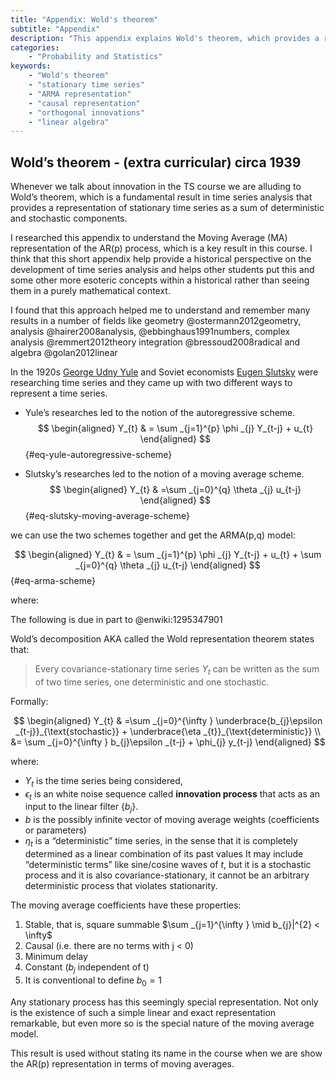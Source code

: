 ```yaml
---
title: "Appendix: Wold's theorem"
subtitle: "Appendix"
description: "This appendix explains Wold's theorem, which provides a representation of stationary time series."
categories: 
    - "Probability and Statistics"
keywords: 
    - "Wold's theorem"
    - "stationary time series"
    - "ARMA representation"
    - "causal representation"
    - "orthogonal innovations"
    - "linear algebra"
---
```


## Wold's theorem - (extra curricular) circa 1939

Whenever we talk about innovation in the TS course we are alluding to Wold's theorem, which is a fundamental result in time series analysis that provides a representation of stationary time series as a sum of deterministic and stochastic components.

I researched this appendix to understand the Moving Average (MA) representation of the AR(p) process, which is a key result in this course. I think that this short appendix help provide a historical perspective on the development of time series analysis and helps other students put this and some other more esoteric concepts within a historical rather than seeing them in a purely mathematical context. 

I found that this approach helped me to understand and remember many results in a number of fields like geometry @ostermann2012geometry, analysis @hairer2008analysis, @ebbinghaus1991numbers, complex analysis @remmert2012theory integration @bressoud2008radical and algebra @golan2012linear


\index{Yule, George Udny} 
\index{Slutsky, Eugen}
\index{Wold's decomposition theorem}
In the 1920s [George Udny Yule](https://en.wikipedia.org/wiki/Udny_Yule) and Soviet economists [Eugen Slutsky](https://en.wikipedia.org/wiki/Eugen_Slutsky) were researching time series and they came up with two different ways to represent a time series.

- Yule’s researches led to the notion of the autoregressive scheme.
$$
\begin{aligned}
Y_{t} & = \sum _{j=1}^{p} \phi _{j} Y_{t-j} + u_{t}
\end{aligned}
$$ {#eq-yule-autoregressive-scheme}



- Slutsky’s researches led to the notion of a moving average scheme.
$$
\begin{aligned}
Y_{t} & =\sum _{j=0}^{q} \theta _{j} u_{t-j}
\end{aligned}
$$ {#eq-slutsky-moving-average-scheme}

we can use the two schemes together and get the ARMA(p,q) model:

$$
\begin{aligned}
Y_{t} & = \sum _{j=1}^{p} \phi _{j} Y_{t-j} + u_{t} + \sum _{j=0}^{q} \theta _{j} u_{t-j}
\end{aligned}
$$ {#eq-arma-scheme}

where:


The following is due in part to @enwiki:1295347901

Wold's decomposition AKA called the Wold representation theorem states that:

> Every covariance-stationary time series $Y_{t}$ can be written as the sum of two time series, one deterministic and one stochastic.

Formally:

$$
\begin{aligned}
Y_{t} & =\sum _{j=0}^{\infty }  \underbrace{b_{j}\epsilon _{t-j}}_{\text{stochastic}} + \underbrace{\eta _{t}}_{\text{deterministic}} \\
&= \sum _{j=0}^{\infty } b_{j}\epsilon _{t-j} + \phi_{j} y_{t-j} 
\end{aligned}
$$

where:

- ${Y_{t}}$ is the time series being considered,
- ${\epsilon _{t}}$ is an white noise sequence called **innovation process** that acts as an input to the linear filter ${\{b_{j}\}}$.
- ${b}$ is the possibly infinite vector of moving average weights (coefficients or parameters)
- ${\eta _{t}}$ is a "deterministic" time series, in the sense that it is completely determined as a linear combination of its past values It may include "deterministic terms" like sine/cosine waves of ${t}$, but it is a stochastic process and it is also covariance-stationary, it cannot be an arbitrary deterministic process that violates stationarity.

The moving average coefficients have these properties:

1. Stable, that is, square summable $\sum _{j=1}^{\infty } \mid b_{j}|^{2} < \infty$
2. Causal (i.e. there are no terms with j < 0)
3. Minimum delay
4. Constant ($b_j$ independent of t)
5. It is conventional to define $b_0=1$

Any stationary process has this seemingly special representation. Not only is the existence of such a simple linear and exact representation remarkable, but even more so is the special nature of the moving average model. 

This result is used without stating its name in the course when we are show the AR(p) representation in terms of moving averages.